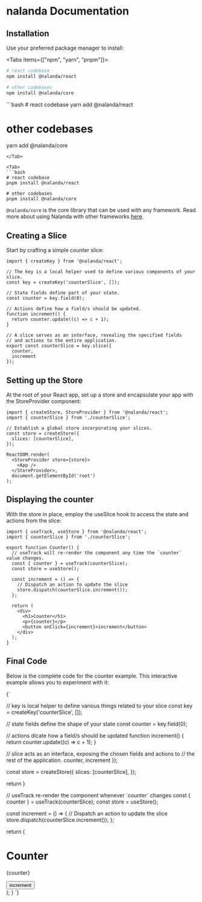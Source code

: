 
# nalanda Documentation

## Installation

Use your preferred package manager to install:

<Tabs items={["npm", "yarn", "pnpm"]}>
  <Tab>  
```bash
# react codebase
npm install @nalanda/react

# other codebases
npm install @nalanda/core
```
  </Tab>


<Tab>
```bash
# react codebase
yarn add @nalanda/react 

# other codebases
yarn add @nalanda/core
```
</Tab>

<Tab>
```bash
# react codebase
pnpm install @nalanda/react

# other codebases
pnpm install @nalanda/core
```
</Tab>
</Tabs>

<Callout type="info">

`@nalanda/core` is the core library that can be used with any framework.
 Read more about using Nalanda with <bold>other frameworks</bold> [here](/docs/advanced-topics/other-frameworks/).

</Callout>

## Creating a Slice

Start by crafting a simple counter slice:

```tsx copy filename="counterSlice.ts"
import { createKey } from '@nalanda/react';

// The key is a local helper used to define various components of your slice.
const key = createKey('counterSlice', []);

// State fields define part of your state.
const counter = key.field(0);

// Actions define how a field/s should be updated.
function increment() {
  return counter.update((c) => c + 1);
}

// A slice serves as an interface, revealing the specified fields
// and actions to the entire application.
export const counterSlice = key.slice({
  counter,
  increment
});
```



## Setting up the Store

At the root of your React app, set up a store and encapsulate your app with the StoreProvider component:

```tsx copy filename="app.tsx"
import { createStore, StoreProvider } from '@nalanda/react';
import { counterSlice } from './counterSlice';

// Establish a global store incorporating your slices.
const store = createStore({
  slices: [counterSlice],
});

ReactDOM.render(
  <StoreProvider store={store}>
    <App />
  </StoreProvider>,
  document.getElementById('root')
);
```


## Displaying the counter

With the store in place, employ the useSlice hook to access the state and actions from the slice:

```tsx copy filename="counter.tsx"
import { useTrack, useStore } from '@nalanda/react';
import { counterSlice } from './counterSlice';

export function Counter() {
  // useTrack will re-render the component any time the `counter` value changes.
  const { counter } = useTrack(counterSlice);
  const store = useStore();

  const increment = () => {
    // Dispatch an action to update the slice
    store.dispatch(counterSlice.increment());
  };

  return (
    <div>
      <h1>Counter</h1>
      <p>{counter}</p>
      <button onClick={increment}>increment</button>
    </div>
  );
}
```


## Final Code

Below is the complete code for the counter example. This interactive example allows you to experiment with it:


<CodeBlockVanilla height={600}>
{`

// key is local helper to define various things related to your slice
const key = createKey('counterSlice', []);

// state fields define the shape of your state
const counter = key.field(0);

// actions dicate how a field/s should be updated
function increment() {
  return counter.update((c) => c + 1);
}

// slice acts as an interface, exposing the chosen fields and actions to
// the rest of the application.
  counter,
  increment
});

const store = createStore({
  slices: [counterSlice],
});


  return <StoreProvider store={store}>
    <Counter />
    </StoreProvider>
}

  // useTrack re-render the component whenever \`counter\` changes
  const { counter } = useTrack(counterSlice);
  const store = useStore();

  const increment = () => {
    // Dispatch an action to update the slice
    store.dispatch(counterSlice.increment());
  };

  return (
    <div>
      <h1>Counter</h1>
      <p>{counter}</p>
      <button onClick={increment}>increment</button>
    </div>
  );
}
`}
</CodeBlockVanilla>
